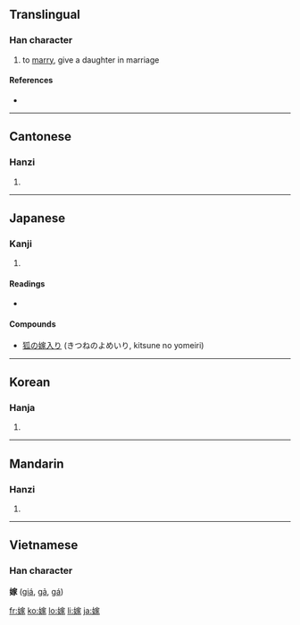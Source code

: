 ==Translingual==

===Han character===
{{Han char|rn=38|rad=女|as=10|sn=13|four=4343<sub>2</sub>|canj=女十一人 (VJMO)|ids=⿰[[女]][[家]]}}

# to [[marry]], give a daughter in marriage

====References====
* {{Han ref|kx=0268.330|dkj=06602|dj=0536.070|hdz=21073.110|uh=5AC1|ud=23233|bh=B6F9|bd=46841}}

----

==Cantonese==

===Hanzi===
{{yue-hanzi|jyut=|y=ga3}}

# {{defn|Cantonese}}

----

==Japanese==

===Kanji===
{{ja-kanji|grade=c|rs=女10}}

# {{defn|Japanese}}

====Readings====
* {{ja-readings|on=[[か]] (ka), [[け]] (ke)|kun=[[とつぐ]] (totsugu), [[よめ]] (yome)}}

====Compounds====
* [[狐の嫁入り]] (きつねのよめいり, kitsune no yomeiri)

----

==Korean==

===Hanja===
{{ko-hanja|hangeul=[[가]]|rv=ga|mr=ka}}

# {{defn|Korean}}

----

==Mandarin==

===Hanzi===
{{cmn-hanzi|pin=[[jià]] ([[jia4]])|wg=chia<sup>4</sup>}}

# {{defn|Mandarin}}

----

==Vietnamese==
===Han character===
'''嫁''' ([[giá]], [[gả]], [[gá]])

[[fr:嫁]]
[[ko:嫁]]
[[lo:嫁]]
[[li:嫁]]
[[ja:嫁]]